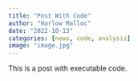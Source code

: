 ```yaml
---
title: "Post With Code"
author: "Harlow Malloc"
date: "2022-10-13"
categories: [news, code, analysis]
image: "image.jpg"
---
```


This is a post with executable code.
